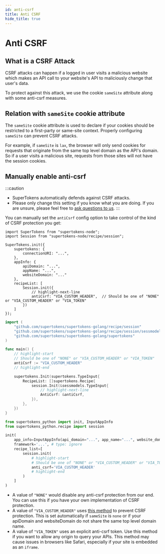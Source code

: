 ```yaml
---
id: anti-csrf
title: Anti CSRF
hide_title: true
---
```


<!-- COPY DOCS -->
<!-- ./session/common-customizations/sessions/anti-csrf.mdx -->


# Anti CSRF

## What is a CSRF Attack

CSRF attacks can happen if a logged in user visits a malicious website which makes an API call to your website's API to maliciously change that user's data.

To protect against this attack, we use the cookie `sameSite` attribute along with some anti-csrf measures.

## Relation with ``sameSite`` cookie attribute
The ``sameSite`` cookie attribute is used to declare if your cookies should be restricted to a first-party or same-site context. Properly configuring ``sameSite`` can prevent CSRF attacks.

For example, if `sameSite` is `lax`, the browser will only send cookies for requests that originate from the same top level domain as the API's domain. So if a user visits a malicious site, requests from those sites will not have the session cookies.

## Manually enable anti-csrf

:::caution
- SuperTokens automatically defends against CSRF attacks.
- Please only change this setting if you know what you are doing. If you are unsure, please feel free to [ask questions to us](https://supertokens.com/discord).
:::

You can manually set the `antiCsrf` config option to take control of the kind of CSRF protection you get:

<BackendSDKTabs>
<TabItem value="nodejs">

```tsx
import SuperTokens from "supertokens-node";
import Session from "supertokens-node/recipe/session";

SuperTokens.init({
    supertokens: {
        connectionURI: "...",
    },
    appInfo: {
        apiDomain: "...",
        appName: "...",
        websiteDomain: "..."
    },
    recipeList: [
        Session.init({
            // highlight-next-line
            antiCsrf: "VIA_CUSTOM_HEADER",  // Should be one of "NONE" or "VIA_CUSTOM_HEADER" or "VIA_TOKEN"
        })
    ]
});
```
</TabItem>
<TabItem value="go">

```go
import (
	"github.com/supertokens/supertokens-golang/recipe/session"
	"github.com/supertokens/supertokens-golang/recipe/session/sessmodels"
	"github.com/supertokens/supertokens-golang/supertokens"
)

func main() {
	// highlight-start
	// Should be one of "NONE" or "VIA_CUSTOM_HEADER" or "VIA_TOKEN"
	antiCsrf := "VIA_CUSTOM_HEADER"
	// highlight-end

	supertokens.Init(supertokens.TypeInput{
		RecipeList: []supertokens.Recipe{
			session.Init(&sessmodels.TypeInput{
				// highlight-next-line
				AntiCsrf: &antiCsrf,
			}),
		},
	})
}
```
</TabItem>
<TabItem value="python">

```python
from supertokens_python import init, InputAppInfo
from supertokens_python.recipe import session

init(
    app_info=InputAppInfo(api_domain="...", app_name="...", website_domain="..."),
    framework='...', # type: ignore
    recipe_list=[
        session.init(
            # highlight-start
            # Should be one of "NONE" or "VIA_CUSTOM_HEADER" or "VIA_TOKEN"
            anti_csrf='VIA_CUSTOM_HEADER'
            # highlight-end
        )
    ]
)
```

</TabItem>
</BackendSDKTabs>

- A value of `"NONE"` would disable any anti-csrf protection from our end. You can use this if you have your own implementation of CSRF protection.
- A value of `"VIA_CUSTOM_HEADER"` uses [this method](https://cheatsheetseries.owasp.org/cheatsheets/Cross-Site_Request_Forgery_Prevention_Cheat_Sheet.html#use-of-custom-request-headers) to prevent CSRF protection. This is set automatically if `sameSite` is `none` or if your <BackendSDKCasing>apiDomain</BackendSDKCasing> and <BackendSDKCasing>websiteDomain</BackendSDKCasing> do not share the same top level domain name.
- A value of `"VIA_TOKEN"` uses an explicit anti-csrf token. Use this method if you want to allow any origin to query your APIs. This method may cause issues in browsers like Safari, especially if your site is embedded as an `iframe`.